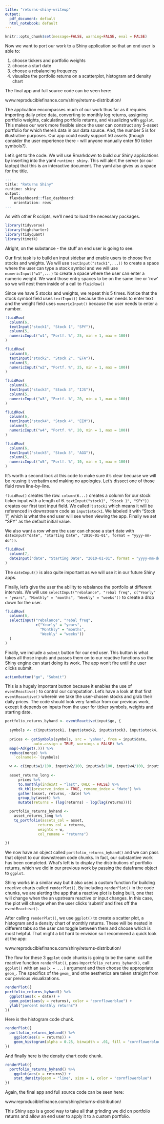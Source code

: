 ```yaml
---
title: "returns-shiny-writeup"
output:
  pdf_document: default
  html_notebook: default
---
```


```r
knitr::opts_chunk$set(message=FALSE, warning=FALSE, eval = FALSE)
```

Now we want to port our work to a Shiny application so that an end user is able to: 

1) choose tickers and portfolio weights
2) choose a start date
3) choose a rebalancing frequency
4) visualize the portfolio returns on a scatterplot, histogram and density chart

The final app and full source code can be seen here: 

www.reproduciblefinance.com/shiny/returns-distribution/

The application encompasses much of our work thus far as it requires importing daily price data, converting to monthly log returns, assigning portfolio weights, calculating portfolio returns, and visualizing with `ggplot`. This makes our work more flexible since the user can construct any 5-asset portfolio for which there's data in our data source. And, the number 5 is for illustrative purposes. Our app could easily support 50 assets (though consider the user experience there - will anyone manually enter 50 ticker symbols?). 

Let's get to the code. We will use Rmarkdown to build our Shiny applications by inserting into the yaml `runtime: shiny`. This will alert the server (or our laptop) that this is an interactive document. The yaml also gives us a space for the title. 

```r
---
title: "Returns Shiny"
runtime: shiny
output:
  flexdashboard::flex_dashboard:
    orientation: rows
---
```

As with other R scripts, we'll need to load the necessary packages. 

```r
library(tidyverse)
library(highcharter)
library(tidyquant)
library(timetk)
```

Alright, on the substance - the stuff an end user is going to see.

Our first task is to build an input sidebar and enable users to choose five stocks and weights. We will use `textInput("stock1",...))` to create a space where the user can type a stock symbol and we will use `numericInput("w1",...)` to create a space where the user can enter a numeric weight.  We want those entry spaces to be on the same line or 'row' so we will nest them inside of a call to `fluidRow()` 

Since we have 5 stocks and weights, we repeat this 5 times. Notice that the stock symbol field uses `textInput()` because the user needs to enter text and the weight field uses `numericInput()` because the user needs to enter a number.
  
```r

fluidRow(
  column(6,
  textInput("stock1", "Stock 1", "SPY")),
  column(5,
  numericInput("w1", "Portf. %", 25, min = 1, max = 100))
)  

fluidRow(
  column(6,
  textInput("stock2", "Stock 2", "EFA")),
  column(5,
  numericInput("w2", "Portf. %", 25, min = 1, max = 100))
)

fluidRow(
  column(6,
  textInput("stock3", "Stock 3", "IJS")),
  column(5,
  numericInput("w3", "Portf. %", 20, min = 1, max = 100))
)

fluidRow(
  column(6,
  textInput("stock4", "Stock 4", "EEM")),
  column(5,
  numericInput("w4", "Portf. %", 20, min = 1, max = 100))
)

fluidRow(
  column(6,
  textInput("stock5", "Stock 5", "AGG")),
  column(5,
  numericInput("w5", "Portf. %", 10, min = 1, max = 100))
)
```

It's worth a second look at this code to make sure it's clear becuase we will be reusing it verbatim and making no apologies.  Let's dissect one of those fluid rows line-by-line. 

`fluidRow()` creates the row. 
`column(6...)` creates a column for our stock ticker input with a length of 6.
`textInput("stock1", "Stock 1", "SPY"))` creates our first text input field. We called it `stock1` which means it will be referenced in downstream code as `input$stock1`.  We labeled it with "Stock 1", which is what the end user will see when viewing the app. Finally we set "SPY" as the default initial value. 


We also want a row where the user can choose a start date with `dateInput("date", "Starting Date", "2010-01-01", format = "yyyy-mm-dd"))`.

```r
fluidRow(
  column(7,
  dateInput("date", "Starting Date", "2010-01-01", format = "yyyy-mm-dd"))
)
```

The `dateInput()`  is also quite important as we will use it in our future Shiny apps. 

Finally, let's give the user the ability to rebalance the portfolio at different intervals. We will use `selectInput("rebalance", "rebal freq", c("Yearly" = "years", "Monthly" = "months", "Weekly" = "weeks"))` to create a drop down for the user.

```r
fluidRow(
  column(6,
  selectInput("rebalance", "rebal freq",
              c("Yearly" = "years",
                "Monthly" = "months",
                "Weekly" = "weeks"))
  )
)
```


Finally, we include a `submit` button for our end user. This button is what takes all those inputs and passes them on to our reactive functions so the Shiny engine can start doing its work. The app won't fire until the user clicks submit.

```r

actionButton("go", "Submit")
```

This is a hugely important button because it enables the use of `eventReactive()` to control our computation. Let's have a look at that first `eventReaactive()` wherein we take the user-chosen stocks and grab their daily prices. The code should look very familiar from our previous work, except it depends on inputs from the user for ticker symbols, weights and starting date.

```r
portfolio_returns_byhand <- eventReactive(input$go, {
  
  symbols <- c(input$stock1, input$stock2, input$stock3, input$stock4, input$stock5)
  
  prices <- getSymbols(symbols, src = 'yahoo', from = input$date, 
             auto.assign = TRUE, warnings = FALSE) %>% 
  map(~Ad(get(.))) %>% 
  reduce(merge) %>%
    `colnames<-`(symbols)

  w <- c(input$w1/100, input$w2/100, input$w3/100, input$w4/100, input$w5/100)
  
  asset_returns_long <- 
      prices %>% 
      to.monthly(indexAt = "last", OHLC = FALSE) %>% 
      tk_tbl(preserve_index = TRUE, rename_index = "date") %>%
      gather(asset, returns, -date) %>% 
      group_by(asset) %>%  
      mutate(returns = (log(returns) - log(lag(returns))))

  portfolio_returns_byhand <- 
    asset_returns_long %>% 
    tq_portfolio(assets_col = asset, 
               returns_col = returns, 
               weights = w,
               col_rename = "returns")
  
})
```

We now have an object called `portfolio_returns_byhand()` and we can pass that object to our downstream code chunks. In fact, our substantive work has been completed.  What's left is to display the distributions of portfolio returns, which we did in our previous work by passing the dataframe object to `ggplot`. 

Shiny works in a similar way but it also uses a custom function for building reactive charts called `renderPlot()`. By including `renderPlot()` in the code chunks, we are alerting the app that a reactive plot is being built, one that will change when the an upstream reactive or input changes. In this case, the plot will change when the user clicks 'submit' and fires off the `eventReactive()`.

After calling `renderPlot()`, we use `ggplot()` to create a scatter plot, a histogram and a density chart of monthly returns. These will be nested in different tabs so the user can toggle between them and choose which is most helpful. That might a bit hard to envision so I recommend a quick look at the app:

www.reproduciblefinance.com/shiny/returns-distribution/

The flow for these 3 `ggplot` code chunks is going to be the same: call the reactive function `renderPlot()`, pass in`portfolio_returns_byhand()`, call `ggplot()` with an `aes(x = ...)` argument and then choose the appropriate `geom_`.  The specifics of the `geom_` and othe aesthetics are taken straight from our previous visualizations.

```r
renderPlot({
portfolio_returns_byhand() %>% 
  ggplot(aes(x = date)) +
  geom_point(aes(y = returns), color = "cornflowerblue") +
  ylab("percent monthly returns")
})
```

Here is the histogram code chunk.

```r
renderPlot({
  portfolio_returns_byhand() %>% 
    ggplot(aes(x = returns)) +
    geom_histogram(alpha = 0.25, binwidth = .01, fill = "cornflowerblue")
})
```

And finally here is the density chart code chunk.

```r
renderPlot({
  portfolio_returns_byhand() %>% 
    ggplot(aes(x = returns)) +
    stat_density(geom = "line", size = 1, color = "cornflowerblue") 
})
```

Again, the final app and full source code can be seen here: 

www.reproduciblefinance.com/shiny/returns-distribution/

This Shiny app is a good way to take all that grinding we did on portfolio returns and allow an end user to apply it to a custom portfolio. 



